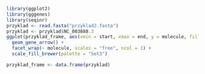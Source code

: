 ```r
library(ggplot2)
library(gggenes)
library(seqinr)
przyklad <- read.fasta("przyklad2.fasta")
przyklad <- przyklad$NC_003888.3
ggplot(przyklad_frame, aes(xmin = start, xmax = end, y = molecule, fill = gene)) +
  geom_gene_arrow() +
  facet_wrap(~ molecule, scales = "free", ncol = 1) +
  scale_fill_brewer(palette = "Set3")

```

```r
przyklad_frame <- data.frame(przyklad)
```

